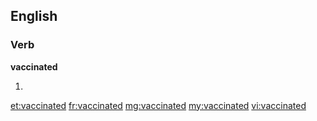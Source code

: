 ==English==

===Verb===
'''vaccinated'''

# {{past of|[[vaccinate]]}}

[[et:vaccinated]]
[[fr:vaccinated]]
[[mg:vaccinated]]
[[my:vaccinated]]
[[vi:vaccinated]]